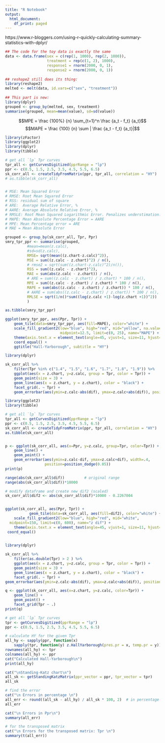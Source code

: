 ```yaml
---
title: "R Notebook"
output:
  html_document:
    df_print: paged
---
```


https://www.r-bloggers.com/using-r-quickly-calculating-summary-statistics-with-dplyr/


```r
## The code for the toy data is exactly the same
data <- data.frame(sex = c(rep(1, 1000), rep(2, 1000)),
                   treatment = rep(c(1, 2), 1000),
                   response1 = rnorm(2000, 0, 1),
                   response2 = rnorm(2000, 0, 1))
 
## reshape2 still does its thing:
library(reshape2)
melted <- melt(data, id.vars=c("sex", "treatment"))
 
## This part is new:
library(dplyr)
grouped <- group_by(melted, sex, treatment)
summarise(grouped, mean=mean(value), sd=sd(value))
```



$$MPE = \frac {100%} {n} \sum_{t=1}^n \frac {a_t - f_t} {a_t}$$
$$MAPE = \frac {100} {n} \sum | \frac {a_t - f_t} {a_t}|$$


```r
library(zFactor)
library(ggplot2)
library(dplyr)
library(tibble)

# get all `lp` Tpr curves
tpr_all <- getCurvesDigitized(pprRange = "lp")
ppr <- c(0.5, 1.5, 2.5, 3.5, 4.5, 5.5, 6.5) 
sk_corr_all <- createTidyFromMatrix(ppr, tpr_all, correlation = "HY")
# as.tibble(sk_corr_all)


# MSE: Mean Squared Error
# RMSE: Root Mean Sqyared Error
# RSS: residual sum of square
# ARE:  Average Relative Error, %
# AARE: Average Absolute Relative Error, %
# RMSLE: Root Mean Squared Logarithmic Error. Penalizes understimation.
# MAPE: Mean Absolute Percentage Error = AARE
# MPE: Mean Percentage error = ARE
# MAE = Mean Absolute Error

grouped <- group_by(sk_corr_all, Tpr, Ppr)
smry_tpr_ppr <- summarise(grouped, 
          #mean=mean(z.calc), 
          #sd=sd(z.calc), 
          RMSE= sqrt(mean((z.chart-z.calc)^2)), 
          MSE = sum((z.calc - z.chart)^2) / n(), 
          # rmse2 = sqrt(sum((z.chart-z.calc)^2)/n()),
          RSS = sum((z.calc - z.chart)^2),
          MAE = sum(abs(z.calc - z.chart)) / n(),
          # ARE = sum((z.calc - z.chart) / z.chart) * 100 / n(),
          MPE = sum((z.calc - z.chart) / z.chart) * 100 / n(),
          MAPE = sum(abs((z.calc - z.chart) / z.chart)) * 100 / n(),
          # AARE = sum(abs((z.calc - z.chart) / z.chart)) * 100 / n(),
          RMLSE = sqrt(1/n()*sum((log(z.calc +1)-log(z.chart +1))^2))
          )

as.tibble(smry_tpr_ppr)

ggplot(smry_tpr_ppr, aes(Ppr, Tpr)) + 
    geom_tile(data=smry_tpr_ppr, aes(fill=MAPE), color="white") +
    scale_fill_gradient2(low="blue", high="red", mid="yellow", na.value = "pink",
                         midpoint=12.5, limit=c(0, 25), name="MAPE") + 
    theme(axis.text.x = element_text(angle=45, vjust=1, size=11, hjust=1)) + 
    coord_equal() +
    ggtitle("Hall-Yarborough", subtitle = "HY")
```



```r
library(dplyr)

sk_corr_all %>%
    filter(Tpr %in% c("1.4", "1.5", "1.6", "1.7", "1.8", "1.9")) %>%
    ggplot(aes(x = z.chart, y=z.calc, group = Tpr, color = Tpr)) +
    geom_point(size = 3) +
    geom_line(aes(x = z.chart, y = z.chart), color = "black") +
    facet_grid(. ~ Tpr) +
    geom_errorbar(aes(ymin=z.calc-abs(dif), ymax=z.calc+abs(dif)), position=position_dodge(0.5), width = 0.05)
```




```r

library(ggplot2)
library(tibble)

# get all `lp` Tpr curves
tpr_all <- getCurvesDigitized(pprRange = "lp")
ppr <- c(0.5, 1.5, 2.5, 3.5, 4.5, 5.5, 6.5) 
sk_corr_all <- createTidyFromMatrix(ppr, tpr_all, correlation = "HY")
as.tibble(sk_corr_all)


p <- ggplot(sk_corr_all, aes(x=Ppr, y=z.calc, group=Tpr, color=Tpr)) +
    geom_line() +
    geom_point() +
    geom_errorbar(aes(ymin=z.calc-dif, ymax=z.calc+dif), width=.4,
                  position=position_dodge(0.05))
print(p)

range(abs(sk_corr_all$dif))         # original range
range(abs(sk_corr_all$dif))*10000 

# modify dataframe and create new dif2 (scaled)
sk_corr_all$dif2 <- abs(sk_corr_all$dif)*10000 - 0.2267004


ggplot(sk_corr_all, aes(Ppr, Tpr)) +
           geom_tile(data=sk_corr_all, aes(fill=dif2), color="white") +
    scale_fill_gradient2(low="blue", high="red", mid="white", 
  midpoint=150, limit=c(0, 600), name="z dif") +
    theme(axis.text.x = element_text(angle=45, vjust=1, size=11, hjust=1))+
 coord_equal()
    
```


```r
library(dplyr)

sk_corr_all %>%
    filter(as.double(Tpr) > 2 ) %>%
    ggplot(aes(x = z.chart, y=z.calc, group = Tpr, color = Tpr)) +
    geom_point(size = 3) +
    geom_line(aes(x = z.chart, y = z.chart), color = "black") +
    facet_grid(. ~ Tpr) +
geom_errorbar(aes(ymin=z.calc-abs(dif), ymax=z.calc+abs(dif)), position=position_dodge(0.5), width = 0.05)
```



```r

q <- ggplot(sk_corr_all, aes(x=z.chart, y=z.calc, color=Tpr)) +
    geom_line() +
    geom_point() +
    facet_grid(Tpr ~ .)
print(q)

```


```r
# get all `lp` Tpr curves
tpr <- getCurvesDigitized(pprRange = "lp")
ppr <- c(0.5, 1.5, 2.5, 3.5, 4.5, 5.5, 6.5) 

# calculate HY for the given Tpr
all_hy <- sapply(ppr, function(x)  
    sapply(tpr, function(y) z.HallYarborough(pres.pr = x, temp.pr = y))) 
rownames(all_hy) <- tpr 
colnames(all_hy) <- ppr 
cat("Calculated Hall-Yarborough\n")
print(all_hy) 

cat("\nStanding-Katz chart\n")
all_sk <- getStandingKatzMatrix(ppr_vector = ppr, tpr_vector = tpr)
all_sk

# find the error
cat("\n Errors in percentage \n")
all_err <- round((all_sk - all_hy) / all_sk * 100, 2)  # in percentage
all_err

cat("\n Errors in Ppr\n")
summary(all_err)

# for the transposed matrix
cat("\n Errors for the transposed matrix: Tpr \n")
summary(t(all_err))
```